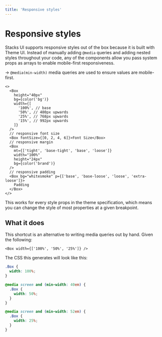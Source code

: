 ```yaml
---
title: 'Responsive styles'
---
```


# Responsive styles

Stacks UI supports responsive styles out of the box because it is built with Theme UI.
Instead of manually adding `@media` queries and adding nested styles throughout your code,
any of the components allow you pass system props as arrays to enable mobile-first responsiveness.

-> `@media(min-width)` media queries are used to ensure values are mobile-first.

```tsx
<>
  <Box
    height="40px"
    bg={color('bg')}
    width={[
      '100%', // base
      '50%', // 480px upwards
      '25%', // 768px upwards
      '15%', // 992px upwards
    ]}
  />
  // responsive font size
  <Box fontSize={[0, 2, 4, 6]}>Font Size</Box>
  // responsive margin
  <Box
    mt={['tight', 'base-tight', 'base', 'loose']}
    width="100%"
    height="24px"
    bg={color('brand')}
  />
  // responsive padding
  <Box bg="whitesmoke" p={['base', 'base-loose', 'loose', 'extra-loose']}>
    Padding
  </Box>
</>
```

This works for every style props in the theme specification, which means you can
change the style of most properties at a given breakpoint.

## What it does

This shortcut is an alternative to writing media queries out by hand. Given the
following:

```tsx
<Box width={['100%', '50%', '25%']} />
```

The CSS this generates will look like this:

```css
.Box {
  width: 100%;
}

@media screen and (min-width: 40em) {
  .Box {
    width: 50%;
  }
}

@media screen and (min-width: 52em) {
  .Box {
    width: 25%;
  }
}
```
